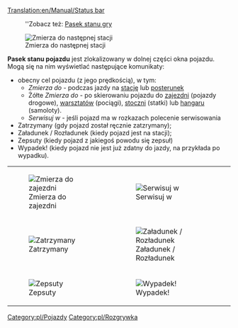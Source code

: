 [[Translation:en/Manual/Status bar]]


:''Zobacz też: [[pl/Manual/Interfejs gry#Pasek stanu|Pasek stanu gry]]
[[File:pl/ShowVehicleSpeed.png|frame|none|Zmierza do następnej stacji]]

'''Pasek stanu pojazdu''' jest zlokalizowany w dolnej części okna pojazdu. Mogą się na nim wyświetlać następujące komunikaty:
* obecny cel pojazdu (z jego prędkością), w tym:
** ''Zmierza do'' - podczas jazdy na [[pl/Manual/Stacje|stację]] lub [[pl/Manual/Punkty orientacyjne|posterunek]]
** Żółte ''Zmierza do'' - po skierowaniu pojazdu do [[pl/Zajezdnie|zajezdni]] (pojazdy drogowe), [[pl/Zajezdnie|warsztatów]] (pociągi), [[pl/Stocznia|stoczni]] (statki) lub [[pl/Hangar|hangaru]] (samoloty).
** ''Serwisuj w'' - jeśli pojazd ma w rozkazach polecenie serwisowania
* Zatrzymany (gdy pojazd został ręcznie zatzrymany);
* Załadunek / Rozładunek (kiedy pojazd jest na stacji);
* Zepsuty (kiedy pojazd z jakiegoś powodu się zepsuł)
* Wypadek! (kiedy pojazd nie jest już zdatny do jazdy, na przykłada po wypadku).
{|
| [[File:pl/Zmierza zaj.png|frame|none|Zmierza do zajezdni]]
| [[File:pl/Serwisuj.png|frame|none|Serwisuj w]]
|-
| [[File:pl/Stopped.png|frame|none|Zatrzymany]]
| [[File:pl/Loading unloading.png|frame|none|Załadunek / Rozładunek]]
|-
| [[File:pl/Broken down.png|frame|none|Zepsuty]]
| [[File:pl/Crashed.png|frame|none|Wypadek!]]
|}

[[Category:pl/Pojazdy]]
[[Category:pl/Rozgrywka]]